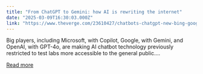 ```yaml
---
title: "From ChatGPT to Gemini: how AI is rewriting the internet"
date: "2025-03-09T16:30:03.000Z"
link: "https://www.theverge.com/23610427/chatbots-chatgpt-new-bing-google-bard-conversational-ai"
---
```


Big players, including Microsoft, with Copilot, Google, with Gemini, and OpenAI, with GPT-4o, are making AI chatbot technology previously restricted to test labs more accessible to the general public....

[Read more](https://www.theverge.com/23610427/chatbots-chatgpt-new-bing-google-bard-conversational-ai)
